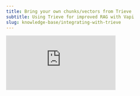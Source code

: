 ```yaml
---
title: Bring your own chunks/vectors from Trieve
subtitle: Using Trieve for improved RAG with Vapi
slug: knowledge-base/integrating-with-trieve
---
```


<Frame>
  <div class="video-embed-wrapper">
    <iframe
      src="https://www.youtube.com/embed/KZkYPSJPPk8?si=IFyBAL1zAXrUwv2L"
      title='An embedded YouTube video titled "Quickstart: Building a Hotel Voice Agent with Vapi and Trieve"'
      frameborder="0"
      allow="fullscreen; accelerometer; autoplay; clipboard-write; encrypted-media; gyroscope; picture-in-picture; web-share"
      allowfullscreen
      referrerpolicy="strict-origin-when-cross-origin"
    />
  </div>
</Frame>

# Using Trieve with Vapi

Vapi integrates with [Trieve](https://trieve.ai) through the BYOD (Bring Your Own Dataset) approach, allowing you to use your Trieve API key to import your existing Trieve datasets into Vapi.

## Integrating with Trieve

The BYOD approach offers flexibility and control over your datasets. You can:

- Fully manage your datasets in Trieve's native interface
- Use Trieve's advanced features like:
  - Custom chunking rules
  - Search playground testing
  - Manual chunk editing
  - Website crawling
  - Dataset visualization

### Step 1: Set Up Trieve Dataset

1. Create an account at [Trieve](https://trieve.ai)
2. Create a new dataset using Trieve's dashboard

![Create dataset in Trieve](../static/images/knowledge-base/create-dataset.png)

When creating your dataset in Trieve, selecting the right embedding model is crucial for optimizing performance and accuracy. Here are some of the available options:

### jina-base-en

- **Provider**: Jina AI (Hosted by Trieve)
- **Performance**: Fast
- **Description**: This model is designed for speed and efficiency, making it suitable for applications where quick response times are critical. It provides a good balance of performance and accuracy for general use cases.

### text-embedding-3-small

- **Provider**: OpenAI
- **Performance**: Moderate
- **Description**: A smaller model from OpenAI that offers a compromise between speed and accuracy. It is suitable for applications that require a balance between computational efficiency and the quality of embeddings.

### text-embedding-3-large

- **Provider**: OpenAI
- **Performance**: Slow
- **Description**: This larger model provides the highest accuracy among the options but at the cost of slower processing times. It is ideal for applications where the quality of embeddings is prioritized over speed.

3. Add content through various methods:

#### Upload Documents

Upload documents directly through Trieve's interface:

![Upload files in Trieve](../static/images/knowledge-base/upload-files.png)

When uploading files, you can configure advanced chunking options:

![Upload files advanced options in Trieve](../static/images/knowledge-base/upload-files-advanced.png)

#### Edit Individual Chunks

After uploading documents, you can edit individual chunks to refine their content:

![Edit chunk interface in Trieve](../static/images/knowledge-base/edit-chunk.png)

##### Editing Options

- **Chunk Content**: Modify the text directly in the rich text editor

  - Fix formatting issues
  - Correct errors or typos
  - Split or combine chunks manually
  - Add or remove content

- **Metadata Fields**:
  - Date: Update document timestamps
  - Number Value: Adjust numeric metadata for filtering
  - Location: Set or modify geographical coordinates
  - Weight: Fine-tune search relevance with custom weights
  - Fulltext Boost: Add terms to enhance search visibility
  - Semantic Boost: Adjust vector embedding influence

##### Best Practices for Chunk Editing

1. **Content Length**

   - Keep chunks between 200-1000 tokens
   - Maintain logical content boundaries
   - Ensure complete thoughts within each chunk

2. **Metadata Optimization**

   - Use consistent date formats
   - Add relevant numeric values for filtering
   - Apply weights strategically for important content

3. **Search Enhancement**
   - Use boost terms for critical keywords
   - Balance semantic and fulltext boosts
   - Test search results after significant edits

### Advanced Chunking Options

#### Metadata

- Add custom metadata as JSON to associate with your chunks
  - Useful for filtering and organizing content (e.g., `{"author": "John Doe", "category": "technical"}`)
  - Keep metadata concise and relevant to avoid storage overhead
  - Use consistent keys across related documents for better searchability

#### Date

- Specify the creation or relevant date for the document
  - Important for version control and content freshness
  - Helps with filtering outdated information
  - Use actual document creation dates when possible

#### Split Delimiters

- Define custom delimiters (e.g., ".,?\n") to control where chunks are split
  - Recommended defaults: ".,?\n" for general content
  - Add semicolons (;) for technical documentation
  - Use "\n\n" for markdown or structured content
  - Avoid over-aggressive splitting that might break context

#### Target Splits Per Chunk

- Set the desired number of splits per chunk
  - Default: 20 splits
  - Recommended ranges:
    - 15-25 for general content
    - 10-15 for technical documentation
    - 25-30 for narrative content
  - Lower values create more granular chunks, better for precise retrieval
  - Higher values maintain more context but may retrieve irrelevant information

#### Rebalance Chunks

- Enable to redistribute content evenly across chunks
  - Recommended for documents with varying section lengths
  - Helps maintain consistent chunk sizes
  - May slightly impact natural content boundaries
  - Best used with technical documentation or structured content

#### Use gpt4o chunking

- Enable GPT-4 optimized chunking for improved semantic coherence
  - Recommended for:
    - Complex technical documentation
    - Content with intricate relationships
    - Documents where context preservation is crucial
  - Note: Increases processing time and cost
  - Best for high-value content where accuracy is paramount

#### Heading Based Chunking

- Split content based on document headings
  - Ideal for well-structured documents (e.g., documentation, reports)
  - Works best with consistent heading hierarchy
  - Consider enabling for:
    - Technical documentation
    - User manuals
    - Research papers
  - May create uneven chunk sizes based on section lengths

#### System Prompt

- Provide custom instructions for the chunking process
  - Optional but powerful for specific use cases
  - Example prompts:
    - "Preserve code blocks as single chunks"
    - "Keep API endpoint descriptions together"
    - "Maintain question-answer pairs in the same chunk"
  - Keep prompts clear and specific
  - Test different prompts with sample content to optimize results

#### Website Crawling

Trieve offers powerful website crawling capabilities with extensive configuration options:

![Website crawling in Trieve](../static/images/knowledge-base/crawl.png)

##### Crawl Configuration Options

- **Crawl Interval**: Set how often to refresh content

  - Options: Daily, Weekly, Monthly
  - Recommended: Daily for frequently updated content

- **Page Limit**: Control the maximum number of pages to crawl

  - Default: 1000 pages
  - Adjust based on your site size and content relevance

- **URL Patterns**

  - Include/Exclude specific URL patterns using regex
  - Example includes: `https://docs.example.com/*`
  - Example excludes: `https://example.com/internal/*`

- **Query Selectors**

  - Include specific HTML elements for targeted content extraction
  - Exclude navigation, footers, and other non-content elements
  - Common excludes: `navbar`, `footer`, `aside`, `nav`, `form`

- **Special Content Types**

  - OpenAPI Spec: Toggle for API documentation crawling
  - Shopify: Enable for e-commerce content
  - YouTube Channel: Include video transcripts and descriptions

- **Advanced Options**
  - Boost Titles: Increase weight of page titles in search results
  - Allow External Links: Include content from linked domains
  - Ignore Sitemap: Skip sitemap-based crawling
  - Remove Strings: Clean up headers and body content

##### Best Practices for Crawling

1. **Start Small**

   - Begin with a low page limit
   - Test with specific sections of your site
   - Gradually expand coverage

2. **Optimize Selectors**

   - Remove navigation and UI elements
   - Focus on main content areas
   - Use browser inspector to identify key selectors

3. **Monitor Performance**
   - Check crawl logs regularly
   - Adjust patterns based on results
   - Balance frequency with server load

### Step 2: Test and Refine

Use Trieve's search playground to:

- Test semantic search queries
- Adjust chunk sizes
- Edit chunks manually

- Visualize vector embeddings
- Fine-tune relevance scores

![Search playground in Trieve](../static/images/knowledge-base/search-playground.png)

### Step 3: Import to Vapi

1. Create your Trieve API key from [Trieve's dashboard](https://dashboard.trieve.ai/org/keys)
2. Add your Trieve API key to Vapi [Provider Credentials](https://dashboard.vapi.ai/keys)
   ![Add Trieve API key in Vapi](../static/images/knowledge-base/trieve-credential.png)
3. Once your dataset is optimized in Trieve, import it to Vapi via POST request to the [create knowledge base route](/api-reference/knowledge-bases/create):

```json
{
  "name": "trieve-dataset",
  "provider": "trieve",
  "searchPlan": {
    "scoreThreshold": 0.2,
    "searchType": "semantic"
  },
  "createPlan": {
    "type": "import",
    "providerId": "<Your Trieve Dataset ID>"
  }
}
```

## Best Practices

1. **Dataset Organization**

   - Segment datasets by domain knowledge boundaries
   - Use semantic-based dataset naming (e.g., "api-docs-v2", "user-guides-2024")
   - Version control chunking configurations in your codebase

2. **Content Quality**

   - Implement text normalization (Unicode normalization, whitespace standardization)
   - Use regex patterns to clean formatting artifacts
   - Validate chunk semantic coherence through embedding similarity scores

3. **Performance Optimization**

   - Target chunk sizes: 200-1000 tokens (optimal for current embedding models)
   - Configure hybrid search with BM25 boost = 0.3 for technical content
   - Set score thresholds dynamically based on embedding model (0.2 for text-embedding-3-small, 0.25 for text-embedding-3-large)

4. **Maintenance**
   - Implement automated content refresh cycles via Trieve's API
   - Track search result relevance metrics (MRR, NDCG)
   - Rotate API keys on 90-day cycles

## Troubleshooting

Common issues and solutions:

1. **Search Relevance Issues**

   - Implement cross-encoder reranking for critical queries
   - Fine-tune BM25 vs semantic weights (recommended ratio: 0.3:0.7)
   - Analyze chunk boundary overlap percentage (aim for 15-20%)

2. **Integration Errors**

   - Validate dataset permissions (READ_DATASET scope required)
   - Check for dataset ID format compliance (UUID v4)
   - Monitor rate limits (default: 100 requests/min)

3. **Performance Optimization**
   - Implement chunk size normalization (max variance: 20%)
   - Enable query caching for frequent searches
   - Use batch operations for bulk updates (max 100 chunks/request)

Need help? Contact [support@vapi.ai](mailto:support@vapi.ai) for assistance.
